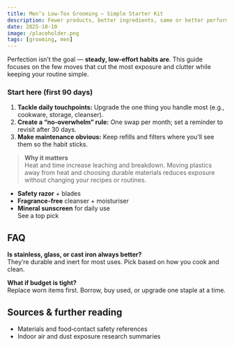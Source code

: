 ```yaml
---
title: Men’s Low-Tox Grooming — Simple Starter Kit
description: Fewer products, better ingredients, same or better performance.
date: 2025-10-10
image: /placeholder.png
tags: [grooming, men]
---
```

Perfection isn’t the goal — **steady, low‑effort habits are**. This guide focuses on the few moves that cut the most exposure and clutter while keeping your routine simple.

### Start here (first 90 days)
1. **Tackle daily touchpoints:** Upgrade the one thing you handle most (e.g., cookware, storage, cleanser).
2. **Create a “no‑overwhelm” rule:** One swap per month; set a reminder to revisit after 30 days.
3. **Make maintenance obvious:** Keep refills and filters where you’ll see them so the habit sticks.

> **Why it matters**  
> Heat and time increase leaching and breakdown. Moving plastics away from heat and choosing durable materials reduces exposure without changing your recipes or routines.

- **Safety razor** + blades  
- **Fragrance-free** cleanser + moisturiser  
- **Mineral sunscreen** for daily use  
  <AmazonLink asin="B07PGL2N7J">See a top pick</AmazonLink>

## FAQ
**Is stainless, glass, or cast iron always better?**  
They’re durable and inert for most uses. Pick based on how you cook and clean.

**What if budget is tight?**  
Replace worn items first. Borrow, buy used, or upgrade one staple at a time.

## Sources & further reading
- Materials and food‑contact safety references
- Indoor air and dust exposure research summaries

